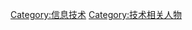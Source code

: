 {{noteTA|G1=IT}}
{{Commonscat|Computer-related occupations}}

[[Category:信息技术|Category:信息技术]]
[[Category:技术相关人物|Category:技术相关人物]]